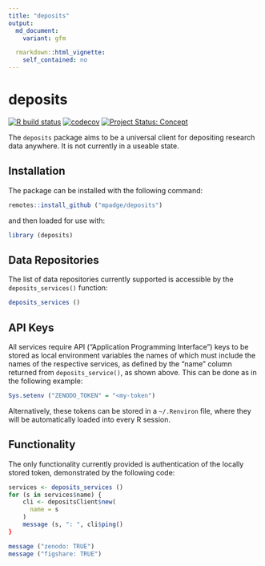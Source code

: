 ```yaml
---
title: "deposits"
output:
  md_document:
    variant: gfm

  rmarkdown::html_vignette:
    self_contained: no
---
```


# deposits

<!-- badges: start -->
[![R build status](https://github.com/ropenscilabs/deposits/workflows/R-CMD-check/badge.svg)](https://github.com/ropenscilabs/deposits/actions?query=workflow%3AR-CMD-check)
[![codecov](https://codecov.io/gh/ropenscilabs/deposits/branch/main/graph/badge.svg)](https://codecov.io/gh/ropenscilabs/deposits)
[![Project Status: Concept](https://www.repostatus.org/badges/latest/concept.svg)](https://www.repostatus.org/#concept)
<!-- badges: end -->


The `deposits` package aims to be a universal client for depositing research
data anywhere. It is not currently in a useable state.

## Installation

The package can be installed with the following command:

```r
remotes::install_github ("mpadge/deposits")
```

and then loaded for use with:

```r
library (deposits)
```

## Data Repositories

The list of data repositories currently supported is accessible by the
`deposits_services()` function:

```r
deposits_services ()
```


## API Keys

All services require API ("Application Programming Interface") keys to be
stored as local environment variables the names of which must include the names
of the respective services, as defined by the "name" column returned from
`deposits_service()`, as shown above. This can be done as in the following example:

```r
Sys.setenv ("ZENODO_TOKEN" = "<my-token")
```

Alternatively, these tokens can be stored in a `~/.Renviron` file, where they
will be automatically loaded into every R session.

## Functionality

The only functionality currently provided is authentication of the locally
stored token, demonstrated by the following code:

```r
services <- deposits_services ()
for (s in services$name) {
    cli <- depositsClient$new(
      name = s
    )
    message (s, ": ", cli$ping()
}
```
```r
message ("zenodo: TRUE")
message ("figshare: TRUE")
```
